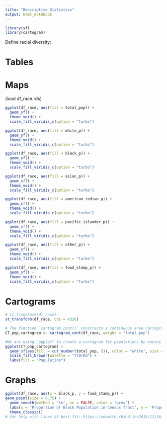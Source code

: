 ```yaml
---
title: "Descriptive Statistics"
output: html_notebook
---
```


```r
library(sf)
library(cartogram)
```


Define racial diversity:

# Tables

# Maps

(load df_race.rds)

```r
ggplot(df_race, aes(fill = total_pop)) + 
  geom_sf() + 
  theme_void() +
  scale_fill_viridis_c(option = "turbo") 
```

```r
ggplot(df_race, aes(fill = white_p)) + 
  geom_sf() + 
  theme_void() +
  scale_fill_viridis_c(option = "turbo") 
```

```r
ggplot(df_race, aes(fill = black_p)) + 
  geom_sf() + 
  theme_void() +
  scale_fill_viridis_c(option = "turbo") 
```

```r
ggplot(df_race, aes(fill = asian_p)) + 
  geom_sf() + 
  theme_void() +
  scale_fill_viridis_c(option = "turbo") 
```

```r
ggplot(df_race, aes(fill = american_indian_p)) + 
  geom_sf() + 
  theme_void() +
  scale_fill_viridis_c(option = "turbo") 
```

```r
ggplot(df_race, aes(fill = pacific_islander_p)) + 
  geom_sf() + 
  theme_void() +
  scale_fill_viridis_c(option = "turbo") 
```

```r
ggplot(df_race, aes(fill = other_p)) + 
  geom_sf() + 
  theme_void() +
  scale_fill_viridis_c(option = "turbo") 
```

```r
ggplot(df_race, aes(fill = food_stamp_p)) + 
  geom_sf() + 
  theme_void() +
  scale_fill_viridis_c(option = "turbo") 
```

# Cartograms

```r
# st_transform(df_race)
st_transform(df_race, crs = 4326)
```


```r
# The function `cartogram_cont()` constructs a continuous area cartogram. Here, a cartogram is created for census tracts of the city of Hamilton, but the size of the zones will be weighted by the variable `POPULATION`.
CT_pop_cartogram <- cartogram_cont(df_race, weight = "total_pop")

#We are using "ggplot" to create a cartogram for populations by census tact in Hamilton. Census tracts with a larger value are distorted to visually represent their population size. The number "5" after calling the population variable states that there will be 5 categories dividing population quantities.
ggplot(CT_pop_cartogram) + 
  geom_sf(aes(fill = cut_number(total_pop, 5)), color = "white", size = 0.1) +
  scale_fill_brewer(palette = "YlOrRd") +
  labs(fill = "Population")
```

# Graphs

```r
ggplot(df_race, aes(x = black_p, y = food_stamp_p)) +
geom_point(size = 0.75) +
  geom_smooth(method = "lm", se = FALSE, color = "grey") +
  labs(x = 'Proportion of Black Population in Census Tract', y = 'Proportion of Food Stamps Used in Census Tract') +
  theme_classic()
# for help with lines of best fit: https://aosmith.rbind.io/2018/11/16/plot-fitted-lines/
```

